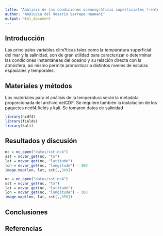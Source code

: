 ```yaml
---
title: "Análisis de las condiciones oceanográficas superficiales frente a Perú durante el año 1988"
author: "Analucía del Rosario Serrepe Huamaní"
output: html_document
---
```


## Introducción
Las principales variables clim?ticas tales como la temperatura superficial del mar y la salinidad, son de gran utilidad para caracterizar o determinar las condiciones instantáneas del oceáno y su relación directa con la atmósfera, asi mismo permite pronosticar a distintos niveles de escalas espaciales y temporales.




## Materiales y métodos
Los materiales para el análisis de la temperatura serán la metadata proporcionada del archivo netCDF. Se requiere también la instalación de los paquetes ncdf4,fields y kali.
Se tomaron datos de salinidad

```r
library(ncdf4)
library(fields)
library(kali)
```



## Resultados y discusión

```r
nc = nc_open("datos/sst.nc4")
sst = ncvar_get(nc, "to")
lat = ncvar_get(nc, "latitude")
lon = ncvar_get(nc, "longitude") - 360
image.map(lon, lat, sst[,,349])
```
```r
nc = nc_open("datos/sst.nc4")
sst = ncvar_get(nc, "to")
lat = ncvar_get(nc, "latitude")
lon = ncvar_get(nc, "longitude") - 360
image.map(lon, lat, sst[,,356])
```




## Conclusiones

## Referencias


